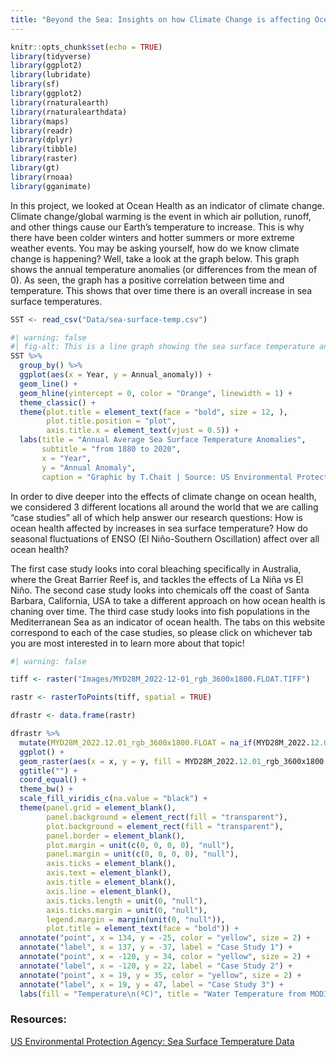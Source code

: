 ```yaml
---
title: "Beyond the Sea: Insights on how Climate Change is affecting Ocean Health"
---
```


```r
knitr::opts_chunk$set(echo = TRUE)
library(tidyverse)
library(ggplot2)
library(lubridate)
library(sf)
library(ggplot2)
library(rnaturalearth)
library(rnaturalearthdata)
library(maps)
library(readr)
library(dplyr)
library(tibble)
library(raster)
library(gt)
library(rnoaa)
library(gganimate)
```

In this project, we looked at Ocean Health as an indicator of climate change. Climate change/global warming is the event in which air pollution, runoff, and other things cause our Earth's temperature to increase. This is why there have been colder winters and hotter summers or more extreme weather events. You may be asking yourself, how do we know climate change is happening? Well, take a look at the graph below. This graph shows the annual temperature anomalies (or differences from the mean of 0). As seen, the graph has a positive correlation between time and temperature. This shows that over time there is an overall increase in sea surface temperatures.

```r
SST <- read_csv("Data/sea-surface-temp.csv")
```

```r
#| warning: false
#| fig-alt: This is a line graph showing the sea surface temperature anomalies over time from 1880 to 2020. Additionally, there is a horizontal line at zero to show the change drastic change in sea surface temperature over time. There is a positive trend which suggests an overall increase in sea surface temperature. At around the year 2000 or right before, the temperature anomalies are solely above the horizontal line at zero. 
SST %>% 
  group_by() %>% 
  ggplot(aes(x = Year, y = Annual_anomaly)) + 
  geom_line() + 
  geom_hline(yintercept = 0, color = "Orange", linewidth = 1) +
  theme_classic() + 
  theme(plot.title = element_text(face = "bold", size = 12, ),
        plot.title.position = "plot",
        axis.title.x = element_text(vjust = 0.5)) +
  labs(title = "Annual Average Sea Surface Temperature Anomalies",
       subtitle = "from 1880 to 2020", 
       x = "Year",
       y = "Annual Anomaly",
       caption = "Graphic by T.Chait | Source: US Environmental Protection Agency")
```

In order to dive deeper into the effects of climate change on ocean health, we considered 3 different locations all around the world that we are calling "case studies" all of which help answer our research questions: How is ocean health affected by increases in sea surface temperature? How do seasonal fluctuations of ENSO (El Niño-Southern Oscillation) affect over all ocean health? 

The first case study looks into coral bleaching specifically in Australia, where the Great Barrier Reef is, and tackles the effects of La Niña vs El Niño. The second case study looks into chemicals off the coast of Santa Barbara, California, USA to take a different approach on how ocean health is chaning over time. The third case study looks into fish populations in the Mediterranean Sea as an indicator of ocean health. The tabs on this website correspond to each of the case studies, so please click on whichever tab you are most interested in to learn more about that topic!

```r
#| warning: false

tiff <- raster("Images/MYD28M_2022-12-01_rgb_3600x1800.FLOAT.TIFF")

rastr <- rasterToPoints(tiff, spatial = TRUE)

dfrastr <- data.frame(rastr)

dfrastr %>%
  mutate(MYD28M_2022.12.01_rgb_3600x1800.FLOAT = na_if(MYD28M_2022.12.01_rgb_3600x1800.FLOAT, 99999)) %>%
  ggplot() + 
  geom_raster(aes(x = x, y = y, fill = MYD28M_2022.12.01_rgb_3600x1800.FLOAT)) + 
  ggtitle("") + 
  coord_equal() + 
  theme_bw() + 
  scale_fill_viridis_c(na.value = "black") + 
  theme(panel.grid = element_blank(), 
        panel.background = element_rect(fill = "transparent"), 
        plot.background = element_rect(fill = "transparent"),
        panel.border = element_blank(),
        plot.margin = unit(c(0, 0, 0, 0), "null"),
        panel.margin = unit(c(0, 0, 0, 0), "null"),
        axis.ticks = element_blank(),
        axis.text = element_blank(),
        axis.title = element_blank(),
        axis.line = element_blank(),
        axis.ticks.length = unit(0, "null"),
        axis.ticks.margin = unit(0, "null"),
        legend.margin = margin(unit(0, "null")), 
        plot.title = element_text(face = "bold")) + 
  annotate("point", x = 134, y = -25, color = "yellow", size = 2) +
  annotate("label", x = 137, y = -37, label = "Case Study 1") +
  annotate("point", x = -120, y = 34, color = "yellow", size = 2) +
  annotate("label", x = -120, y = 22, label = "Case Study 2") +
  annotate("point", x = 19, y = 35, color = "yellow", size = 2) +
  annotate("label", x = 19, y = 47, label = "Case Study 3") + 
  labs(fill = "Temperature\n(ºC)", title = "Water Temperature from MODIS Satellite Data, December 2022", caption = "Graphic by A. Renner & T. Chait | Data Source: NASA Earth Observations")
```

### Resources:

[US Environmental Protection Agency: Sea Surface Temperature Data](https://www.epa.gov/climate-indicators/climate-change-indicators-sea-surface-temperature)
